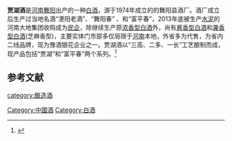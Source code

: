 '''贾湖酒'''是[[河南|河南]][[舞阳|舞阳]]出产的一种[[中国烧酒|白酒]]，源于1974年成立的的舞阳县酒厂。酒厂成立后生产过当地名酒“浭阳老酒”、“舞阳春” 、和“富平春”，2013年底被生产[[水泥|水泥]]的河南大地集团收购成为[[民企|民企]]，除继续生产原[[浓香型白酒|浓香型白酒]]外，尚有[[酱香型白酒|酱香型白酒]]和[[兼香型白酒|兼香型白酒]](芝麻香型)，主要实体门市部多仅局限于[[河南|河南]]本地，外省多为代售，为省内二线品牌，现为豫酒银花企业之一。贾湖酒以“三高、二多、一长”工艺酿制而成，现产品包括“贾湖”和“富平春”两个系列。<ref name=js2>{{cite web|url=http://www.hao88.org/touzi/2019/1021/1082.html |title=贾湖酒业：浓郁“中原味道”的大单品|language=Zh-hans|date=2019-10-21}}</ref>

==参考文献==
{{reflist}}
{{饮料小作品}}
{{中華酒文化}}

[[category:酿造酒|category:酿造酒]]
[[Category:中國酒|Category:中國酒]]
[[Category:白酒|Category:白酒]]